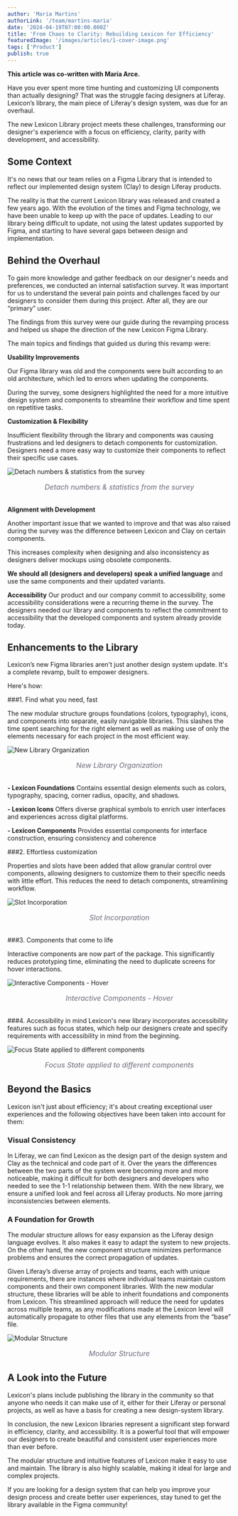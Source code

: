 ```yaml
---
author: 'Maria Martins'
authorLink: '/team/martins-maria'
date: '2024-04-19T07:00:00.000Z'
title: 'From Chaos to Clarity: Rebuilding Lexicon for Efficiency'
featuredImage: '/images/articles/1-cover-image.png'
tags: ['Product']
publish: true
---
```


**This article was co-written with María Arce.**

Have you ever spent more time hunting and customizing UI components than actually designing? That was the struggle facing designers at Liferay. Lexicon’s library, the main piece of Liferay's design system, was due for an overhaul. 

The new Lexicon Library project meets these challenges, transforming our designer's experience with a focus on efficiency, clarity, parity with development, and accessibility. 


## Some Context

It's no news that our team relies on a Figma Library that is intended to reflect our implemented design system (Clay) to design Liferay products. 

The reality is that the current Lexicon library was released and created a few years ago. With the evolution of the times and Figma technology, we have been unable to keep up with the pace of updates. Leading to our library being difficult to update, not using the latest updates supported by Figma, and starting to have several gaps between design and implementation.


## Behind the Overhaul

To gain more knowledge and gather feedback on our designer's needs and preferences, we conducted an internal satisfaction survey. It was important for us to understand the several pain points and challenges faced by our designers to consider them during this project. After all, they are our “primary” user. 

The findings from this survey were our guide during the revamping process and helped us shape the direction of the new Lexicon Figma Library.

The main topics and findings that guided us during this revamp were:

**Usability Improvements**

Our Figma library was old and the components were built according to an old architecture, which led to errors when updating the components.

During the survey, some designers highlighted the need for a more intuitive design system and components to streamline their workflow and time spent on repetitive tasks.

**Customization & Flexibility**

Insufficient flexibility through the library and components was causing frustrations and led designers to detach components for customization. Designers need a more easy way to customize their components to reflect their specific use cases.

![Detach numbers & statistics from the survey](/2-statistics.png)
<p style="text-align: center; font-size: 1rem; font-style: italic; color: #6b6c7e; margin-bottom: 2rem">Detach numbers & statistics from the survey</p>

**Alignment with Development**

Another important issue that we wanted to improve and that was also raised during the survey was the difference between Lexicon and Clay on certain components.

This increases complexity when designing and also inconsistency as designers deliver mockups using obsolete components.

**We should all (designers and developers) speak a unified language** and use the same components and their updated variants.

**Accessibility**
Our product and our company commit to accessibility, some accessibility considerations were a recurring theme in the survey. The designers needed our library and components to reflect the commitment to accessibility that the developed components and system already provide today.

## Enhancements to the Library

Lexicon’s new Figma libraries aren't just another design system update. It's a complete revamp, built to empower designers. 

Here's how: 

###1. Find what you need, fast

The new modular structure groups foundations (colors, typography), icons, and components into separate, easily navigable libraries. This slashes the time spent searching for the right element as well as making use of only the elements necessary for each project in the most efficient way.

![New Library Organization](/3-how-is-organized.png)
<p style="text-align: center; font-size: 1rem; font-style: italic; color: #6b6c7e; margin-bottom: 2rem">New Library Organization</p>

**- Lexicon Foundations**
Contains essential design elements such as colors, typography, spacing, corner radius, opacity, and shadows.

**- Lexicon Icons**
Offers diverse graphical symbols to enrich user interfaces and experiences across digital platforms.

**- Lexicon Components**
Provides essential components for interface construction, ensuring consistency and coherence

###2. Effortless customization

Properties and slots have been added that allow granular control over components, allowing designers to customize them to their specific needs with little effort. This reduces the need to detach components, streamlining workflow.

![Slot Incorporation](/4-slots.png)
<p style="text-align: center; font-size: 1rem; font-style: italic; color: #6b6c7e; margin-bottom: 2rem">Slot Incorporation</p>

###3. Components that come to life

Interactive components are now part of the package. This significantly reduces prototyping time, eliminating the need to duplicate screens for hover interactions.

![Interactive Components - Hover](/5-interactive.png)
<p style="text-align: center; font-size: 1rem; font-style: italic; color: #6b6c7e; margin-bottom: 2rem">Interactive Components - Hover</p>

###4. Accessibility in mind
Lexicon's new library incorporates accessibility features such as focus states, which help our designers create and specify requirements with accessibility in mind from the beginning.

![Focus State applied to different components](/6-acessibility-in-mind.png)
<p style="text-align: center; font-size: 1rem; font-style: italic; color: #6b6c7e; margin-bottom: 2rem">Focus State applied to different components</p>

## Beyond the Basics

Lexicon isn't just about efficiency; it's about creating exceptional user experiences and the following objectives have been taken into account for them:

### Visual Consistency

In Liferay, we can find Lexicon as the design part of the design system and Clay as the technical and code part of it. Over the years the differences between the two parts of the system were becoming more and more noticeable, making it difficult for both designers and developers who needed to see the 1-1 relationship between them. With the new library, we ensure a unified look and feel across all Liferay products. No more jarring inconsistencies between elements.

### A Foundation for Growth

The modular structure allows for easy expansion as the Liferay design language evolves. It also makes it easy to adapt the system to new projects. On the other hand, the new component structure minimizes performance problems and ensures the correct propagation of updates.

Given Liferay’s diverse array of projects and teams, each with unique requirements, there are instances where individual teams maintain custom components and their own component libraries. With the new modular structure, these libraries will be able to inherit foundations and components from Lexicon. This streamlined approach will reduce the need for updates across multiple teams, as any modifications made at the Lexicon level will automatically propagate to other files that use any elements from the “base” file.

![Modular Structure](/7-foundation-for-growth.png)
<p style="text-align: center; font-size: 1rem; font-style: italic; color: #6b6c7e; margin-bottom: 2rem">Modular Structure</p>

## A Look into the Future

Lexicon's plans include publishing the library in the community so that anyone who needs it can make use of it, either for their Liferay or personal projects, as well as have a basis for creating a new design-system library.

In conclusion, the new Lexicon libraries represent a significant step forward in efficiency, clarity, and accessibility. It is a powerful tool that will empower our designers to create beautiful and consistent user experiences more than ever before.

The modular structure and intuitive features of Lexicon make it easy to use and maintain. The library is also highly scalable, making it ideal for large and complex projects.

If you are looking for a design system that can help you improve your design process and create better user experiences, stay tuned to get the library available in the Figma community!